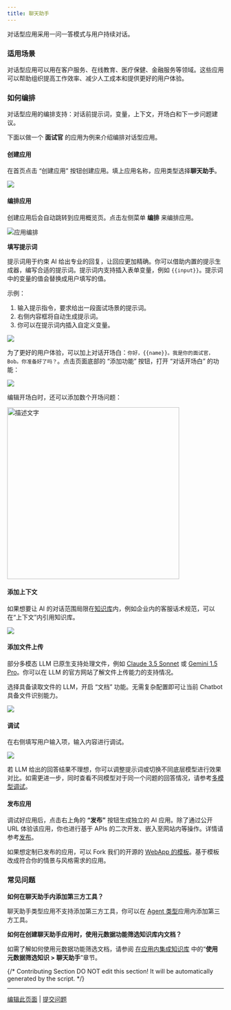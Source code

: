 ```yaml
---
title: 聊天助手
---
```



对话型应用采用一问一答模式与用户持续对话。

### 适用场景

对话型应用可以用在客户服务、在线教育、医疗保健、金融服务等领域。这些应用可以帮助组织提高工作效率、减少人工成本和提供更好的用户体验。

### 如何编排

对话型应用的编排支持：对话前提示词，变量，上下文，开场白和下一步问题建议。

下面以做一个 **面试官** 的应用为例来介绍编排对话型应用。

#### 创建应用

在首页点击 “创建应用” 按钮创建应用。填上应用名称，应用类型选择**聊天助手**。

![](https://assets-docs.dify.ai/2024/12/572b246b74431dd550c5b61d9215dbaa.png)

#### 编排应用

创建应用后会自动跳转到应用概览页。点击左侧菜单 **编排** 来编排应用。

![应用编排](https://assets-docs.dify.ai/dify-enterprise-mintlify/zh_CN/guides/application-orchestrate/f19f991c1295c2ed3230ef27fc47818e.png)

**填写提示词**

提示词用于约束 AI 给出专业的回复，让回应更加精确。你可以借助内置的提示生成器，编写合适的提示词。提示词内支持插入表单变量，例如 `{{input}}`。提示词中的变量的值会替换成用户填写的值。

示例：

1. 输入提示指令，要求给出一段面试场景的提示词。
2. 右侧内容框将自动生成提示词。
3. 你可以在提示词内插入自定义变量。

![](https://assets-docs.dify.ai/dify-enterprise-mintlify/zh_CN/guides/application-orchestrate/9dbd67eacb701500c64e61978d35b812.png)

为了更好的用户体验，可以加上对话开场白：`你好，{{name}}。我是你的面试官，Bob。你准备好了吗？`。点击页面底部的 “添加功能” 按钮，打开 “对话开场白” 的功能：

![](https://assets-docs.dify.ai/dify-enterprise-mintlify/zh_CN/guides/application-orchestrate/9c81c98c4b58f894ed92e06a4b9bcf87.png)

编辑开场白时，还可以添加数个开场问题：

<img
  src="https://assets-docs.dify.ai/2025/04/2698f7edc53d7886007c6c78faba698e.png"
  alt="描述文字"
  width="400"
/>

#### 添加上下文

如果想要让 AI 的对话范围局限在[知识库](../knowledge-base/)内，例如企业内的客服话术规范，可以在“上下文”内引用知识库。

![](https://assets-docs.dify.ai/2025/04/f99d63b2c6ab6c5bd20d036374cd803c.png)

#### 添加文件上传

部分多模态 LLM 已原生支持处理文件，例如 [Claude 3.5 Sonnet](https://docs.anthropic.com/en/docs/build-with-claude/pdf-support) 或 [Gemini 1.5 Pro](https://ai.google.dev/api/files)。你可以在 LLM 的官方网站了解文件上传能力的支持情况。

选择具备读取文件的 LLM，开启 “文档” 功能。无需复杂配置即可让当前 Chatbot 具备文件识别能力。

![](https://assets-docs.dify.ai/2024/11/823399d85e8ced5068dc9da4f693170e.png)

#### 调试

在右侧填写用户输入项，输入内容进行调试。

![](https://assets-docs.dify.ai/dify-enterprise-mintlify/zh_CN/guides/application-orchestrate/21640904df527d7487b4ac646738971b.png)

若 LLM 给出的回答结果不理想，你可以调整提示词或切换不同底层模型进行效果对比。如需更进一步，同时查看不同模型对于同一个问题的回答情况，请参考[多模型调试](./multiple-llms-debugging)。

#### 发布应用

调试好应用后，点击右上角的 **“发布”** 按钮生成独立的 AI 应用。除了通过公开 URL 体验该应用，你也进行基于 APIs 的二次开发、嵌入至网站内等操作。详情请参考[发布](/zh-hans/guides/application-publishing)。

如果想定制已发布的应用，可以 Fork 我们的开源的 [WebApp 的模板](https://github.com/langgenius/webapp-conversation)。基于模板改成符合你的情景与风格需求的应用。

### 常见问题

**如何在聊天助手内添加第三方工具？**

聊天助手类型应用不支持添加第三方工具，你可以在 [Agent 类型](/zh-hans/guides/application-orchestrate/agent)应用内添加第三方工具。

**如何在创建聊天助手应用时，使用元数据功能筛选知识库内文档？**

如需了解如何使用元数据功能筛选文档，请参阅 [在应用内集成知识库](https://docs.dify.ai/zh-hans/guides/knowledge-base/integrate-knowledge-within-application) 中的“**使用元数据筛选知识 > 聊天助手**”章节。

{/*
Contributing Section
DO NOT edit this section!
It will be automatically generated by the script.
*/}

---

[编辑此页面](https://github.com/langgenius/dify-docs/edit/main/zh-hans/guides/application-orchestrate/chatbot-application.mdx) | [提交问题](https://github.com/langgenius/dify-docs/issues/new?title=文档问题%3A%20ot-applicat&body=%23%23%20问题描述%0A%3C%21--%20请简要描述您发现的问题%20--%3E%0A%0A%23%23%20页面链接%0Ahttps%3A%2F%2Fgithub.com%2Flanggenius%2Fdify-docs%2Fblob%2Fmain%2Fzh-hans/guides/application-orchestrate%2Fchatbot-application.mdx%0A%0A%23%23%20建议修改%0A%3C%21--%20如果有具体的修改建议，请在此说明%20--%3E%0A%0A%3C%21--%20感谢您对文档质量的关注！%20--%3E)

